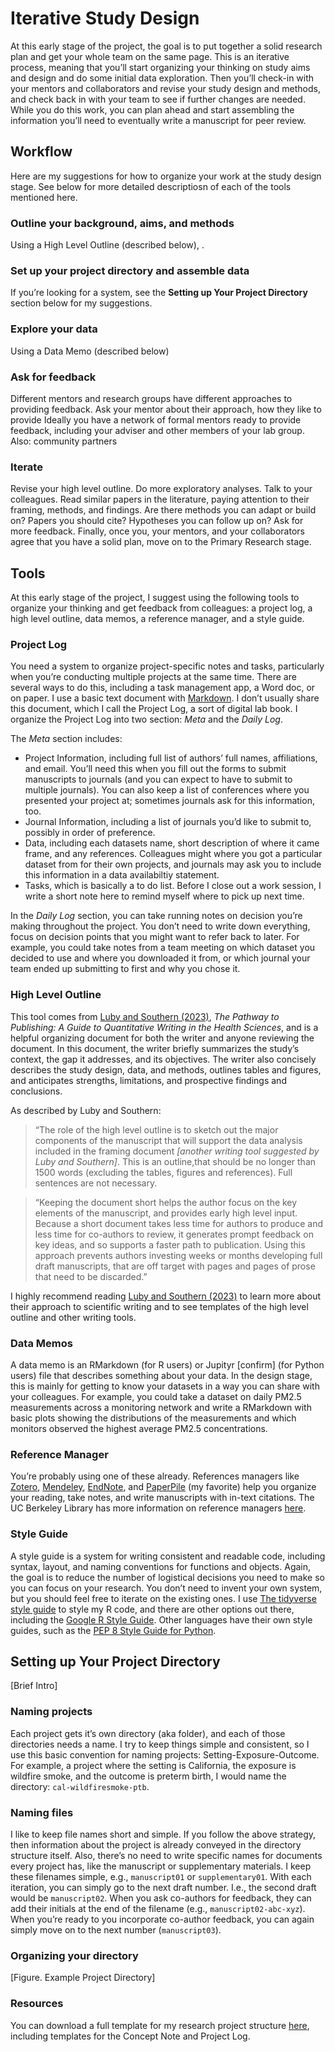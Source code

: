 # Iterative Study Design {#iterative-design}

At this early stage of the project, the goal is to put together a solid research plan and get your whole team on the same page. This is an iterative process, meaning that you'll start organizing your thinking on study aims and design and do some initial data exploration. Then you'll check-in with your mentors and collaborators and revise your study design and methods, and check back in with your team to see if further changes are needed. While you do this work, you can plan ahead and start assembling the information you'll need to eventually write a manuscript for peer review.

## Workflow

Here are my suggestions for how to organize your work at the study design stage. See below for more detailed descriptiosn of each of the tools mentioned here.

### Outline your background, aims, and methods


Using a High Level Outline (described below), .

### Set up your project directory and assemble data

If you're looking for a system, see the **Setting up Your Project Directory** section below for my suggestions.

### Explore your data

Using a Data Memo (described below)

### Ask for feedback

Different mentors and research groups have different approaches to providing feedback. Ask your mentor about their approach, how they like to provide
Ideally you have a network of formal mentors ready to provide feedback, including your adviser and other members of your lab group.
Also: community partners

### Iterate

Revise your high level outline. Do more exploratory analyses. Talk to your colleagues. Read similar papers in the literature, paying attention to their framing, methods, and findings. Are there methods you can adapt or build on? Papers you should cite? Hypotheses you can follow up on? Ask for more feedback. Finally, once you, your mentors, and your collaborators agree that you have a solid plan, move on to the Primary Research stage.

## Tools

At this early stage of the project, I suggest using the following tools to organize your thinking and get feedback from colleagues: a project log, a high level outline, data memos, a reference manager, and a style guide.

### Project Log

You need a system to organize project-specific notes and tasks, particularly when you're conducting multiple projects at the same time. There are several ways to do this, including a task management app, a Word doc, or on paper. I use a basic text document with [Markdown](https://www.markdownguide.org/getting-started/). I don't usually share this document, which I call the Project Log, a sort of digital lab book. I organize the Project Log into two section: *Meta* and the *Daily Log*.

The *Meta* section includes:

- Project Information, including full list of authors' full names, affiliations, and email. You'll need this when you fill out the forms to submit manuscripts to journals (and you can expect to have to submit to multiple journals). You can also keep a list of conferences where you presented your project at; sometimes journals ask for this information, too.
- Journal Information, including a list of journals you'd like to submit to, possibly in order of preference.
- Data, including each datasets name, short description of where it came frame, and any references. Colleagues might where you got a particular dataset from for their own projects, and journals may ask you to include this information in a data availabiltiy statement.
- Tasks, which is basically a to do list. Before I close out a work session, I write a short note here to remind myself where to pick up next time.

In the *Daily Log* section, you can take running notes on decision you're making throughout the project. You don't need to write down everything, focus on decision points that you might want to refer back to later. For example, you could take notes from a team meeting on which dataset you decided to use and where you downloaded it from, or which journal your team ended up submitting to first and why you chose it. 

### High Level Outline

This tool comes from [Luby and Southern (2023)](https://doi.org/10.1007/978-3-030-98175-4), *The Pathway to Publishing: A Guide to Quantitative Writing in the Health Sciences*, and is a helpful organizing document for both the writer and anyone reviewing the document. In this document, the writer briefly summarizes the study's context, the gap it addresses, and its objectives. The writer also concisely describes the study design, data, and methods, outlines tables and figures, and anticipates strengths, limitations, and prospective findings and conclusions.

As described by Luby and Southern: 

> "The role of the high level outline is to sketch out the major components of the manuscript  that will support the data analysis included in the framing document *[another writing tool suggested by Luby and Southern]*. This is an outline,that should be no longer than 1500 words (excluding the tables, figures and references). Full sentences are not necessary.

> "Keeping the document short helps the author focus on the key elements of the manuscript, and provides early high level input. Because a short document takes less time for authors to produce and less time for co-authors to review, it generates prompt feedback on key ideas, and so supports a faster path to publication. Using this approach  prevents authors investing weeks or months developing full draft manuscripts, that are off target with pages and pages of prose that need to be discarded."

I highly recommend reading [Luby and Southern (2023)](https://doi.org/10.1007/978-3-030-98175-4) to learn more about their approach to scientific writing and to see templates of the high level outline and other writing tools.

### Data Memos

A data memo is an RMarkdown (for R users) or Jupityr [confirm] (for Python users) file that describes something about your data. In the design stage, this is mainly for getting to know your datasets in a way you can share with your colleagues. For example, you could take a dataset on daily PM2.5 measurements across a monitoring network and write a RMarkdown with basic plots showing the distributions of the measurements and which monitors observed the highest average PM2.5 concentrations.

### Reference Manager

You're probably using one of these already. References managers like [Zotero](https://www.zotero.org/), [Mendeley](https://www.mendeley.com/), [EndNote](https://endnote.com/), and [PaperPile](https://paperpile.com/) (my favorite) help you organize your reading, take notes, and write manuscripts with in-text citations. The UC Berkeley Library has more information on reference managers [here](https://guides.lib.berkeley.edu/publichealth/citations).

### Style Guide

A style guide is a system for writing consistent and readable code, including syntax, layout, and naming conventions for functions and objects. Again, the goal is to reduce the number of logistical decisions you need to make so you can focus on your research. You don't need to invent your own system, but you should feel free to iterate on the existing ones. I use [The tidyverse style guide](https://style.tidyverse.org/index.html) to style my R code, and there are other options out there, including the [Google R Style Guide](https://google.github.io/styleguide/Rguide.html). Other languages have their own style guides, such as the [PEP 8 Style Guide for Python](https://peps.python.org/pep-0008/).

## Setting up Your Project Directory {#project-directory}

[Brief Intro]

### Naming projects

Each project gets it's own directory (aka folder), and each of those directories needs a name. I try to keep things simple and consistent, so I use this basic convention for naming projects: Setting-Exposure-Outcome. For example, a project where the setting is California, the exposure is wildfire smoke, and the outcome is preterm birth, I would name the directory: `cal-wildfiresmoke-ptb`.

### Naming files

I like to keep file names short and simple. If you follow the above strategy, then information about the project is already conveyed in the directory structure itself. Also, there's no need to write specific names for documents every project has, like the manuscript or supplementary materials. I keep these filenames simple, e.g., `manuscript01` or `supplementary01`. With each iteration, you can simply go to the next draft number. I.e., the second draft would be `manuscript02`. When you ask co-authors for feedback, they can add their initials at the end of the filename (e.g., `manuscript02-abc-xyz`). When you're ready to you incorporate co-author feedback, you can again simply move on to the next number (`manuscript03`).

### Organizing your directory

[Figure. Example Project Directory]

### Resources

You can download a full template for my research project structure [here](), including templates for the Concept Note and Project Log.